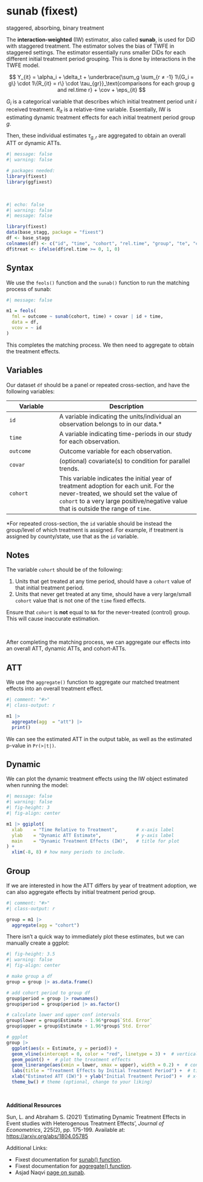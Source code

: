 # sunab (fixest) {.unnumbered}

::: small
staggered, absorbing, binary treatment
:::

The **interaction-weighted** (IW) estimator, also called **sunab**, is used for DiD with staggered treatment. The estimator solves the bias of TWFE in staggered settings. The estimator essentially runs smaller DiDs for each different initial treatment period grouping. This is done by interactions in the TWFE model.

$$
Y_{it} = \alpha_i + \delta_t + \underbrace{\sum_g \sum_{r ≠ -1} 1\{G_i = g\} \cdot 1\{R_{it} = r\} \cdot \tau_{gr}}_\text{comparisons for each group g and rel.time r} + \cov + \eps_{it}
$$

::: small
$G_i$ is a categorical variable that describes which initial treatment period unit $i$ received treatment. $R_{it}$ is a relative-time variable. Essentially, IW is estimating dynamic treatment effects for each initial treatment period group $g$.
:::

Then, these individual estimates $\tau_{g, r}$ are aggregated to obtain an overall ATT or dynamic ATTs.

```r
#| message: false
#| warning: false

# packages needed:
library(fixest)
library(ggfixest)
```

<br />

```r
#| echo: false
#| warning: false
#| message: false

library(fixest)
data(base_stagg, package = "fixest")
df <- base_stagg
colnames(df) <- c("id", "time", "cohort", "rel.time", "group", "te", "covar", "outcome")
df$treat <- ifelse(df$rel.time >= 0, 1, 0)
```

::: panel-tabset
## Syntax

We use the `feols()` function and the `sunab()` function to run the matching process of sunab:

```r
#| message: false

m1 = feols(
  fml = outcome ~ sunab(cohort, time) + covar | id + time,
  data = df,
  vcov = ~ id
)
```

This completes the matching process. We then need to aggregate to obtain the treatment effects.

## Variables

Our dataset `df` should be a panel or repeated cross-section, and have the following variables:

| Variable  | Description                                                                                                                                                                                                           |
|-------------------|-----------------------------------------------------|
| `id`      | A variable indicating the units/individual an observation belongs to in our data.\*                                                                                                                                   |
| `time`    | A variable indicating time-periods in our study for each observation.                                                                                                                                                 |
| `outcome` | Outcome variable for each observation.                                                                                                                                                                                |
| `covar`   | (optional) covariate(s) to condition for parallel trends.                                                                                                                                                             |
| `cohort`  | This variable indicates the initial year of treatment adoption for each unit. For the never-treated, we should set the value of `cohort` to a very large positive/negative value that is outside the range of `time`. |

::: small
\*For repeated cross-section, the `id` variable should be instead the group/level of which treatment is assigned. For example, if treatment is assigned by county/state, use that as the `id` variable.
:::

## Notes

The variable `cohort` should be of the following:

1.  Units that get treated at any time period, should have a `cohort` value of that initial treatment period.
2.  Units that never get treated at any time, should have a very large/small `cohort` value that is not one of the `time` fixed effects.

Ensure that `cohort` is **not** equal to `NA` for the never-treated (control) group. This will cause inaccurate estimation.
:::

<br />

After completing the matching process, we can aggregate our effects into an overall ATT, dynamic ATTs, and cohort-ATTs.

::: panel-tabset
## ATT

We use the `aggregate()` function to aggregate our matched treatment effects into an overall treatment effect.

```r
#| comment: "#>"
#| class-output: r

m1 |>
  aggregate(agg  = "att") |>
  print()
```

We can see the estimated ATT in the output table, as well as the estimated p-value in `Pr(>|t|)`.

## Dynamic

We can plot the dynamic treatment effects using the IW object estimated when running the model:

```r
#| message: false
#| warning: false
#| fig-height: 3
#| fig-align: center

m1 |> ggiplot(
  xlab    = "Time Relative to Treatment",       # x-axis label
  ylab    = "Dynamic ATT Estimate",             # y-axis label
  main    = "Dynamic Treatment Effects (IW)",   # title for plot
) + 
  xlim(-8, 8) # how many periods to include.
```

## Group

If we are interested in how the ATT differs by year of treatment adoption, we can also aggregate effects by initial treatment period group.

```r
#| comment: "#>"
#| class-output: r

group = m1 |>
  aggregate(agg = "cohort")
```

There isn't a quick way to immediately plot these estimates, but we can manually create a ggplot:

```r
#| fig-height: 3.5
#| warning: false
#| fig-align: center

# make group a df
group = group |> as.data.frame()

# add cohort period to group df
group$period = group |> rownames()
group$period = group$period |> as.factor()

# calculate lower and upper conf intervals
group$lower = group$Estimate - 1.96*group$`Std. Error`
group$upper = group$Estimate + 1.96*group$`Std. Error`

# ggplot
group |>
  ggplot(aes(x = Estimate, y = period)) +
  geom_vline(xintercept = 0, color = "red", linetype = 3) +  # vertical line at 0 treatment effect
  geom_point() +  # plot the treatment effects
  geom_linerange(aes(xmin = lower, xmax = upper), width = 0.2) +  # conf intervals
  labs(title = "Treatment Effects by Initial Treatment Period") +  # title (optional)
  xlab("Estimated ATT (IW)") + ylab("Initial Treatment Period") +  # x-axis and y-axis labels (optional)
  theme_bw() # theme (optional, change to your liking)
```
:::

<br />

**Additional Resources**

Sun, L. and Abraham S. (2021) 'Estimating Dynamic Treatment Effects in Event studies with Heterogenous Treatment Effects', *Journal of Econometrics*, 225(2), pp. 175-199. Available at: <https://arxiv.org/abs/1804.05785>

Additional Links:

-   Fixest documentation for [sunab() function](https://lrberge.github.io/fixest/reference/sunab.html).
-   Fixest documentation for [aggregate() function](https://lrberge.github.io/fixest/reference/aggregate.fixest.html).
-   Asjad Naqvi [page on sunab](https://asjadnaqvi.github.io/DiD/docs/code_r/07_sunab_r/).
